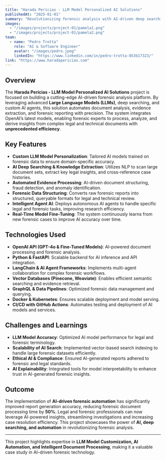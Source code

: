 ```yaml
---
title: "Harada Perícias - LLM Model Personalized AI Solutions"
publishedAt: "2025-01-01"
summary: "Revolutionizing forensic analysis with AI-driven deep searching and automation."
images:
  - "/images/projects/project-01/pamela1.png"
  - "/images/projects/project-01/pamela2.png"
team:
  - name: "Pedro Trotta"
    role: "AI & Software Engineer"
    avatar: "/images/pedro.jpeg"
    linkedIn: "https://www.linkedin.com/in/pedro-trotta-853b17323/"
link: "https://www.haradapericias.com"
---
```


## Overview

The **Harada Perícias - LLM Model Personalized AI Solutions** project is focused on building a cutting-edge AI-driven forensic analysis platform. By leveraging advanced **Large Language Models (LLMs)**, deep searching, and custom AI agents, this solution automates document analysis, evidence extraction, and forensic reporting with precision. The system integrates OpenAI’s latest models, enabling forensic experts to process, analyze, and derive insights from complex legal and technical documents with **unprecedented efficiency**.

## Key Features

- **Custom LLM Model Personalization**: Tailored AI models trained on forensic data to ensure domain-specific accuracy.
- **AI Deep Searching & Knowledge Extraction**: Utilizes NLP to scan large document sets, extract key legal insights, and cross-reference case histories.
- **Automated Evidence Processing**: AI-driven document structuring, fraud detection, and anomaly identification.
- **Forensic Data Structuring**: Converts raw forensic reports into structured, queryable formats for legal and technical review.
- **Intelligent Agent AI**: Deploys autonomous AI agents to handle specific legal and forensic tasks, improving research efficiency.
- **Real-Time Model Fine-Tuning**: The system continuously learns from new forensic cases to improve AI accuracy over time.

## Technologies Used

- **OpenAI API (GPT-4o & Fine-Tuned Models)**: AI-powered document processing and forensic analysis.
- **Python & FastAPI**: Scalable backend for AI inference and API integration.
- **LangChain & AI Agent Frameworks**: Implements multi-agent collaboration for complex forensic workflows.
- **Vector Databases (Pinecone, Weaviate)**: Enables efficient semantic searching and evidence retrieval.
- **GraphQL & Data Pipelines**: Optimized forensic data management and querying.
- **Docker & Kubernetes**: Ensures scalable deployment and model serving.
- **CI/CD with GitHub Actions**: Automates testing and deployment of AI models and services.

## Challenges and Learnings

- **LLM Model Accuracy**: Optimized AI model performance for legal and forensic terminology.
- **Scalability of AI Search**: Implemented vector-based search indexing to handle large forensic datasets efficiently.
- **Ethical AI & Compliance**: Ensured AI-generated reports adhered to forensic and legal standards.
- **AI Explainability**: Integrated tools for model interpretability to enhance trust in AI-generated forensic insights.

## Outcome

The implementation of **AI-driven forensic automation** has significantly improved report generation accuracy, reducing forensic document processing time by **50%**. Legal and forensic professionals can now leverage AI-powered insights, streamlining investigations and increasing case resolution efficiency. This project showcases the power of **AI, deep searching, and automation** in revolutionizing forensic analysis.

---

This project highlights expertise in **LLM Model Customization, AI Automation, and Intelligent Document Processing**, making it a valuable case study in AI-driven forensic technology.